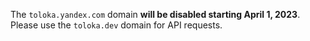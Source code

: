 <Note mode="restriction" title="Attention">

The `toloka.yandex.com` domain **will be disabled starting April 1, 2023**. Please use the `toloka.dev` domain for API requests.

</Note>